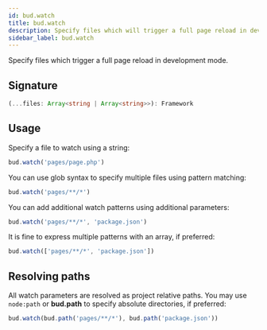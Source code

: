```yaml
---
id: bud.watch
title: bud.watch
description: Specify files which will trigger a full page reload in development mode
sidebar_label: bud.watch
---
```


Specify files which trigger a full page reload in development mode.

## Signature

```ts
(...files: Array<string | Array<string>>): Framework
```

## Usage

Specify a file to watch using a string:

```ts
bud.watch('pages/page.php')
```

You can use glob syntax to specify multiple files using pattern matching:

```ts
bud.watch('pages/**/*')
```

You can add additional watch patterns using additional parameters:

```ts
bud.watch('pages/**/*', 'package.json')
```

It is fine to express multiple patterns with an array, if preferred:

```ts
bud.watch(['pages/**/*', 'package.json'])
```

## Resolving paths

All watch parameters are resolved as project relative paths. You may use `node:path` or **bud.path** to specify absolute directories, if preferred:

```ts
bud.watch(bud.path('pages/**/*'), bud.path('package.json'))
```
